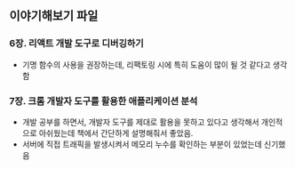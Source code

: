 ## 이야기해보기 파일

### 6장. 리액트 개발 도구로 디버깅하기

- 기명 함수의 사용을 권장하는데, 리팩토링 시에 특히 도움이 많이 될 것 같다고 생각함

### 7장. 크롬 개발자 도구를 활용한 애플리케이션 분석

- 개발 공부를 하면서, 개발자 도구를 제대로 활용을 못하고 있다고 생각해서 개인적으로 아쉬웠는데 책에서 간단하게 설명해줘서 좋았음.
- 서버에 직접 트래픽을 발생시켜서 메모리 누수를 확인하는 부분이 있었는데 신기했음
